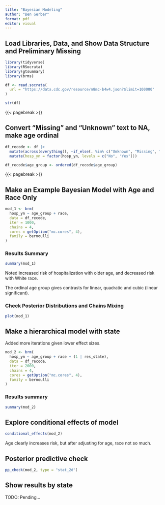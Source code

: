 ```yaml
---
title: "Bayesian Modeling"
author: "Ben Gerber"
format: pdf
editor: visual
---
```


## Load Libraries, Data, and Show Data Structure and Preliminary Missing

```r
library(tidyverse)
library(RSocrata)
library(gtsummary)
library(brms)

df <- read.socrata(
  url = "https://data.cdc.gov/resource/n8mc-b4w4.json?$limit=100000"
)

str(df)
```

{{< pagebreak >}}

## Convert "Missing" and "Unknown" text to NA, make age ordinal

```r
df_recode <- df |>
  mutate(across(everything(), ~if_else(. %in% c("Unknown", "Missing", "NA"), NA_character_, .))) |>
  mutate(hosp_yn = factor(hosp_yn, levels = c("No", "Yes")))

df_recode$age_group <- ordered(df_recode$age_group)
```

{{< pagebreak >}}

## Make an Example Bayesian Model with Age and Race Only

```r
mod_1 <- brm(
  hosp_yn ~ age_group + race,
  data = df_recode,
  iter = 1000,
  chains = 4,
  cores = getOption("mc.cores", 4),
  family = bernoulli
)
```

### Results Summary

```r
summary(mod_1)
```

Noted increased risk of hospitalization with older age, and decreased risk with White race.

The ordinal age group gives contrasts for linear, quadratic and cubic (linear significant).

### Check Posterior Distributions and Chains Mixing

```r
plot(mod_1)
```

## Make a hierarchical model with state

Added more iterations given lower effect sizes.

```r
mod_2 <- brm(
  hosp_yn ~ age_group + race + (1 | res_state),
  data = df_recode,
  iter = 2000,
  chains = 4,
  cores = getOption("mc.cores", 4),
  family = bernoulli
)
```

### Results summary

```r
summary(mod_2)
```

## Explore conditional effects of model

```r
conditional_effects(mod_2)
```

Age clearly increases risk, but after adjusting for age, race not so much.

## Posterior predictive check

```r
pp_check(mod_2, type = "stat_2d")
```

## Show results by state

TODO: Pending...




